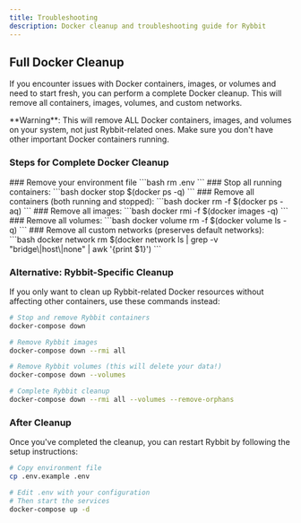 ```yaml
---
title: Troubleshooting
description: Docker cleanup and troubleshooting guide for Rybbit
---
```




## Full Docker Cleanup

If you encounter issues with Docker containers, images, or volumes and need to start fresh, you can perform a complete Docker cleanup. This will remove all containers, images, volumes, and custom networks.

<Callout type="warn">
**Warning**: This will remove ALL Docker containers, images, and volumes on your system, not just Rybbit-related ones. Make sure you don't have other important Docker containers running.
</Callout>

### Steps for Complete Docker Cleanup

<Steps>
<Step>
### Remove your environment file
```bash
rm .env
```
</Step>

<Step>
### Stop all running containers:
```bash
docker stop $(docker ps -q)
```
</Step>

<Step>
### Remove all containers (both running and stopped):
```bash
docker rm -f $(docker ps -aq)
```
</Step>

<Step>
### Remove all images:
```bash
docker rmi -f $(docker images -q)
```
</Step>

<Step>
### Remove all volumes:
```bash
docker volume rm -f $(docker volume ls -q)
```
</Step>

<Step>
### Remove all custom networks (preserves default networks):
```bash
docker network rm $(docker network ls | grep -v "bridge\|host\|none" | awk '{print $1}')
```
</Step>
</Steps>

### Alternative: Rybbit-Specific Cleanup

If you only want to clean up Rybbit-related Docker resources without affecting other containers, use these commands instead:

```bash
# Stop and remove Rybbit containers
docker-compose down

# Remove Rybbit images
docker-compose down --rmi all

# Remove Rybbit volumes (this will delete your data!)
docker-compose down --volumes

# Complete Rybbit cleanup
docker-compose down --rmi all --volumes --remove-orphans
```

### After Cleanup

Once you've completed the cleanup, you can restart Rybbit by following the setup instructions:

```bash
# Copy environment file
cp .env.example .env

# Edit .env with your configuration
# Then start the services
docker-compose up -d
```
